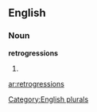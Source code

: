 ==English==

===Noun===
'''retrogressions'''

# {{plural of|[[retrogression]]}}

[[Category:English plurals]]

[[ar:retrogressions]]